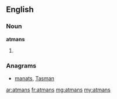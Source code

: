 ==English==

===Noun===
'''atmans'''

# {{plural of|atman}}

===Anagrams===
* [[manats#English|manats]], [[Tasman#English|Tasman]]

[[ar:atmans]]
[[fr:atmans]]
[[mg:atmans]]
[[my:atmans]]